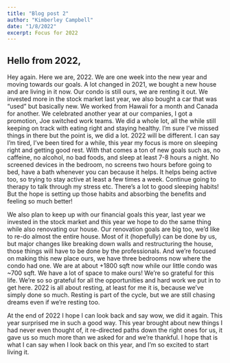 ```yaml
---
title: "Blog post 2"
author: "Kimberley Campbell"
date: "1/8/2022"
excerpt: Focus for 2022
---
```


## Hello from 2022, 

Hey again. Here we are, 2022. We are one week into the new year and moving towards our goals. A lot changed in 2021, we bought a new house and are living in it now. Our condo is still ours, we are renting it out. We invested more in the stock market last year, we also bought a car that was "used" but basically new. We worked from Hawaii for a month and Canada for another. We celebrated another year at our companies, I got a promotion, Joe switched work teams. We did a whole lot, all the while still keeping on track with eating right and staying healthy. I'm sure I've missed things in there but the point is, we did a lot. 2022 will be different. I can say I'm tired, I've been tired for a while, this year my focus is more on sleeping right and getting good rest. With that comes a ton of new goals such as, no caffeine, no alcohol, no bad foods, and sleep at least 7-8 hours a night. No screened devices in the bedroom, no screens two hours before going to bed, have a bath whenever you can because it helps. It helps being active too, so trying to stay active at least a few times a week. Continue going to therapy to talk through my stress etc. There's a lot to good sleeping habits! But the hope is setting up those habits and absorbing the benefits and feeling so much better! 

We also plan to keep up with our financial goals this year, last year we invested in the stock market and this year we hope to do the same thing while also renovating our house. Our renovation goals are big too, we'd like to re-do almost the entire house. Most of it (hopefully) can be done by us, but major changes like breaking down walls and restructuring the house, those things will have to be done by the professionals. And we're focused on making this new place ours, we have three bedrooms now where the condo had one. We are at about +1800 sqft now while our little condo was ~700 sqft. We have a lot of space to make ours! We're so grateful for this life. We're so so grateful for all the opportunities and hard work we put in to get here. 2022 is all about resting, at least for me it is, because we've simply done so much. Resting is part of the cycle, but we are still chasing dreams even if we're resting too. 

At the end of 2022 I hope I can look back and say wow, we did it again. This year surprised me in such a good way. This year brought about new things I had never even thought of, it re-directed paths down the right ones for us, it gave us so much more than we asked for and we're thankful. I hope that is what I can say when I look back on this year, and I'm so excited to start living it. 
